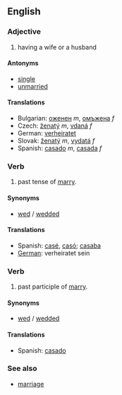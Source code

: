 ==English==

===Adjective===

# having a wife or a husband

====Antonyms====
*[[single]]
*[[unmarried]]

====Translations====

*Bulgarian: [[оженен]] ''m'', [[омъжена]] ''f''
*Czech: [[ženatý]] ''m'', [[vdaná]] ''f''
*German: [[verheiratet]]
*Slovak: [[ženatý]] ''m'', [[vydatá]] ''f''
*Spanish: [[casado]] ''m'', [[casada]] ''f''

===Verb===

# past tense of [[marry]].

====Synonyms====
*[[wed]] / [[wedded]]

====Translations====
*Spanish: [[casé]], [[casó]]; [[casaba]]
*[[German]]: verheiratet sein

===Verb===

# past participle of [[marry]].

====Synonyms====
*[[wed]] / [[wedded]]

====Translations====
*Spanish: [[casado]]

===See also===
*[[marriage]]